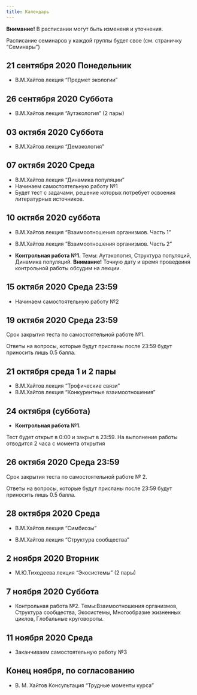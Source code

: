 ```yaml
---
title: Календарь
---
```


**Внимание!** В расписании могут быть измененя и уточнения.

Расписание семинаров у каждой группы будет свое (см. страничку "Семинары")


## 21 сентября 2020	Понедельник
- В.М.Хайтов лекция "Предмет экологии"

## 26 сентября 2020	Суббота
- В.М.Хайтов лекция "Аутэкология" (2 пары)

## 03 октябя 2020	Суббота
- В.М.Хайтов лекция "Демэкология"

## 07 октябя 2020	Среда

- В.М.Хайтов лекция "Динамика популяции"
- Начинаем самостоятельную работу №1
- Будет тест с задачами, решение которых потребует освоения литературных источников. 


## 10 октябя 2020	суббота

- В.М.Хайтов лекция "Взаимоотношения организмов. Часть 1"
- В.М.Хайтов лекция "Взаимоотношения организмов. Часть 2"



- **Контрольная работа №1.** Темы: Аутэкология, Структура популяций, Динамика популяций.
**Внимание!** Точную дату и время проведеиня контрольной работы обсудим на лекции.



## 15 октябя 2020	Среда 23:59 

- Начинаем самостоятельную работу №2



## 19 октябя 2020	Среда 23:59 

Срок закрытия теста по самостоятельной работе №1. 

Ответы на вопросы, которые будут присланы после 23:59 будут приносить лишь 0.5 балла.




## 21 октября среда 1 и 2 пары

- В.М.Хайтов лекция "Трофические связи"
- В.М.Хайтов лекция "Конкурентные взаимоотношения"


## 24 октября (суббота) 

- **Контрольная работа №1.**

Тест будет открыт в 0:00 и закрыт в 23:59. На выполнение работы отводится 2 часа с момента открытия 


## 26 октябя 2020	Среда 23:59

Срок закрытия теста по самостоятельной работе № 2. 

Ответы на вопросы, которые будут присланы после 23:59 будут приносить лишь 0.5 балла.







## 28 октября 2020 Среда

- В.М.Хайтов лекция "Симбиозы"

- В.М.Хайтов лекция "Структура сообщества"


## 2 ноября 2020 Вторник

- М.Ю.Тиходеева лекция "Экосистемы" (2 пары)


## 7 ноября 2020 Суббота
- Контрольная работа №2. Темы:Взаимоотношения организмов, Структура сообщества, Экосистемы, Многообразие жизненных циклов, Глобальные круговороты.


## 11 ноября 2020 Среда 
- Заканчиваем самостоятельную работу №3




## Конец ноября, по согласованию 	
- В. М. Хайтов Консультация "Трудные моменты курса"	 




